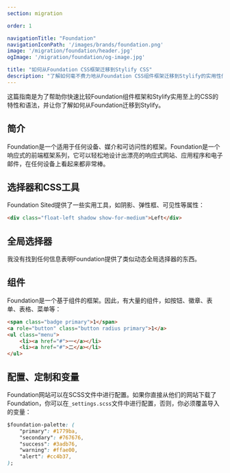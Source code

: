 ```yaml
---
section: migration

order: 1

navigationTitle: "Foundation"
navigationIconPath: '/images/brands/foundation.png'
image: '/migration/foundation/header.jpg'
ogImage: '/migration/foundation/og-image.jpg'

title: "如何从Foundation CSS框架迁移到Stylify CSS"
description: "了解如何毫不费力地从Foundation CSS组件框架迁移到Stylify的实用性优先的CSS，并以更少的代码更快地进行编码。"
---
```


这篇指南是为了帮助你快速比较Foundation组件框架和Stylify实用至上的CSS的特性和语法，并让你了解如何从Foundation迁移到Stylify。

<MigrationNote />

## 简介
Foundation是一个适用于任何设备、媒介和可访问性的框架。Foundation是一个响应式的前端框架系列，它可以轻松地设计出漂亮的响应式网站、应用程序和电子邮件，在任何设备上看起来都非常棒。

<MigrationStylifyDescription />

## 选择器和CSS工具

<MigrationCodeBlock image="foundation.png">
<div slot="tool">

Foundation Sited提供了一些实用工具，如阴影、弹性框、可见性等属性：

```html
<div class="float-left shadow show-for-medium">Left</div>
```

</div>
<div slot="stylify">

<MigrationStylifySelectors />


</div>
</MigrationCodeBlock>


## 全局选择器

<MigrationCodeBlock image="foundation.png">
<div slot="tool">

我没有找到任何信息表明Foundation提供了类似动态全局选择器的东西。

</div>
<div slot="stylify">

<MigrationStylifyCustomSelectors />

</div>
</MigrationCodeBlock>

## 组件
<MigrationCodeBlock image="foundation.png">
<div slot="tool">

Foundation是一个基于组件的框架。因此，有大量的组件，如按钮、徽章、表单、表格、菜单等：

```html
<span class="badge primary">1</span>
<a role="button" class="button radius primary">1</a>
<ul class="menu">
	<li><a href="#">一</a></li>
	<li><a href="#">二</a></li>
</ul>
```

</div>
<div slot="stylify">

<MigrationStylifyComponents />

</div>
</MigrationCodeBlock>

## 配置、定制和变量
<MigrationCodeBlock image="foundation.png">
<div slot="tool">

Foundation网站可以在SCSS文件中进行配置。如果你直接从他们的网站下载了Foundation，你可以在`_settings.scss`文件中进行配置，否则，你必须覆盖导入的变量：

```css
$foundation-palette: (
	"primary": #1779ba,
	"secondary": #767676,
	"success": #3adb76,
	"warning": #ffae00,
	"alert": #cc4b37,
);
```

</div>
<div slot="stylify">

<MigrationStylifyVariables />
</div>
</MigrationCodeBlock>

<MigrationPageFooter />
